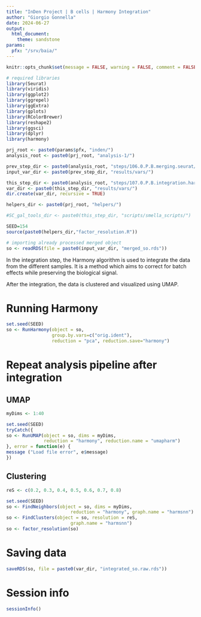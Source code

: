 ```yaml
---
title: "InDen Project | B cells | Harmony Integration"
author: "Giorgio Gonnella"
date: 2024-06-27
output:
  html_document:
    theme: sandstone
params:
  pfx: "/srv/baia/"
---
```


```r
knitr::opts_chunk$set(message = FALSE, warning = FALSE, comment = FALSE, echo = TRUE)

# required libraries
library(Seurat)
library(viridis)
library(ggplot2)
library(ggrepel)
library(ggExtra)
library(gplots)
library(RColorBrewer)
library(reshape2)
library(ggsci)
library(dplyr)
library(harmony)

prj_root <- paste0(params$pfx, "inden/")
analysis_root <- paste0(prj_root, "analysis-1/")

prev_step_dir <- paste0(analysis_root, "steps/106.0.P.B.merging.seurat/")
input_var_dir <- paste0(prev_step_dir, "results/vars/")

this_step_dir <- paste0(analysis_root, "steps/107.0.P.B.integration.harmony/")
var_dir <- paste0(this_step_dir, "results/vars/")
dir.create(var_dir, recursive = TRUE)

helpers_dir <- paste0(prj_root, "helpers/")

#SC_gal_tools_dir <- paste0(this_step_dir, "scripts/smella_scripts/")

SEED=154
source(paste0(helpers_dir,"factor_resolution.R"))
```

```r
# importing already processed merged object
so <- readRDS(file = paste0(input_var_dir, "merged_so.rds"))

```

In the integration step, the Harmony algorithm is used to integrate the data
from the different samples. It is a method which aims to correct for batch
effects while preserving the biological signal.

After the integration, the data is clustered and visualized using UMAP.

# Running Harmony

```r
set.seed(SEED)
so <- RunHarmony(object = so,
                 group.by.vars=c("orig.ident"),
                 reduction = "pca", reduction.save="harmony")
```

# Repeat analysis pipeline after integration

## UMAP

```r
myDims <- 1:40
```

```r
set.seed(SEED)
tryCatch({
so <- RunUMAP(object = so, dims = myDims,
              reduction = "harmony", reduction.name = "umapharm")
}, error = function(e) {
message ("Load file error", e$message)
})

```

## Clustering

```r
reS <- c(0.2, 0.3, 0.4, 0.5, 0.6, 0.7, 0.8)
```

```r
set.seed(SEED)
so <- FindNeighbors(object = so, dims = myDims,
                        reduction = "harmony", graph.name = "harmsnn")
so <- FindClusters(object = so, resolution = reS,
                        graph.name = "harmsnn")
so <- factor_resolution(so)
```

# Saving data

```r
saveRDS(so, file = paste0(var_dir, "integrated_so.raw.rds"))
```

# Session info

```r
sessionInfo()
```
